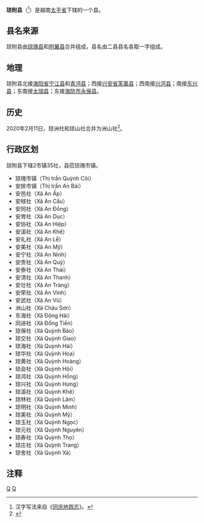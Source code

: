 {{Infobox Settlement
|name                   = 琼附县
|settlement_type        = 县
|official_name          = 
|other_name             = 
|native_name            = {{lang|vi|Huyện Quỳnh Phụ}}
|nickname               = 
|motto                  = 
|image_skyline          = 
|imagesize              = 
|image_caption          = 
|image_flag             = 
|flag_size              = 
|image_seal             = 
|seal_size              = 
|image_shield           = 
|shield_size            = 
|image_blank_emblem     = 
|blank_emblem_size      = 
|image_map              = {{Infobox mapframe|frame-width=250|zoom=10}}
|mapsize                = 
|map_caption            = 
|image_map1             = 
|mapsize1               = 
|map_caption1           = 
|pushpin_map            = Vietnam
|pushpin_label_position = bottom
|pushpin_map_caption    = 
|pushpin_map1           = 
|pushpin_label_position1= 
|pushpin_map_caption1   = 
|subdivision_type       = 国家
|subdivision_name       = {{flag|Vietnam}}
|subdivision_type1      = [[越南行政区划|省]]
|subdivision_name1      = [[太平省|太平省]]
|subdivision_type2      = 行政区划
|subdivision_name2      = 2市镇35社
|subdivision_type3      = 
|subdivision_name3      = 
|seat_type              = 县莅
|seat                   = {{link-vi|琼瑰市镇|Quỳnh Côi}}
|government_type        = 
|leader_title           = 
|leader_name            = 
|leader_title1          = 
|leader_name1           = 
|established_title      = 
|established_date       = 
|area_magnitude         = 
|unit_pref              = 
|area_footnotes         = 
|area_total_km2         = 209.6
|area_land_km2          = 
|area_water_km2         = 
|area_water_percent     = 
|area_urban_km2         = 
|area_metro_km2         = 
|population_as_of       = 2014年
|population_footnotes   = 
|population_note        = 
|population_total       = 247793
|population_density_km2 = auto
|population_metro             = 
|population_density_metro_km2 = 
|population_urban             = 
|population_density_urban_km2 = 
|timezone               = [[越南标准时间|越南标准时间]]
|utc_offset             = +7
|elevation_footnotes    = 
|elevation_m            = 
|coor_type              = 
|coordinates            = 
|postal_code_type       = 
|postal_code            = 
|area_code              = 
|website                = [http://quynhphu.thaibinh.gov.vn 琼附县电子信息门户网站]
|footnotes              = 
}}
'''琼附县'''（{{vie|v='''Huyện Quỳnh Phụ'''|hn=縣瓊附}}<ref>汉字写法来自《[[同庆地舆志|同庆地舆志]]》。</ref>）是越南[[太平省|太平省]]下辖的一个县。

==县名来源==
琼附县由[[琼瑰县|琼瑰县]]和[[附翼县|附翼县]]合并组成，县名由二县县名各取一字组成。

==地理==
琼附县北接[[海阳省|海阳省]][[宁江县|宁江县]]和[[青沔县|青沔县]]；西接[[兴安省_(越南)|兴安省]][[芙蕖县|芙蕖县]]；西南接[[兴河县|兴河县]]；南接[[东兴县|东兴县]]；东南接[[太瑞县|太瑞县]]；东接[[海防市|海防市]][[永保县|永保县]]。

==历史==
2020年2月11日，琼洲社和琼山社合并为洲山社<ref>{{Cite web |url=http://vanban.chinhphu.vn/portal/page/portal/chinhphu/hethongvanban?mode=detail&document_id=199221 |title=Nghị quyết số 892/NQ-UBTVQH14 của ỦY BAN THƯỜNG VỤ QUỐC HỘI : Về việc sắp xếp các đơn vị hành chính cấp xã thuộc tỉnh Thái Bình |access-date=2020-02-24 |archive-date=2020-11-04 |archive-url=https://web.archive.org/web/20201104170429/http://vanban.chinhphu.vn/portal/page/portal/chinhphu/hethongvanban?mode=detail&document_id=199221 |dead-url=yes }}</ref>。

==行政区划==
琼附县下辖2市镇35社，县莅琼瑰市镇。
*琼瑰市镇（Thị trấn Quỳnh Côi）
*安排市镇（Thị trấn An Bài）
*安邑社（Xã An Ấp）
*安梂社（Xã An Cầu）
*安同社（Xã An Đồng）
*安育社（Xã An Dục）
*安协社（Xã An Hiệp）
*安溪社（Xã An Khê）
*安礼社（Xã An Lễ）
*安美社（Xã An Mỹ）
*安宁社（Xã An Ninh）
*安贵社（Xã An Quý）
*安泰社（Xã An Thái）
*安清社（Xã An Thanh）
*安壮社（Xã An Tràng）
*安荣社（Xã An Vinh）
*安武社（Xã An Vũ）
*洲山社（Xã Châu Sơn）
*东海社（Xã Đông Hải）
*同进社（Xã Đồng Tiến）
*琼保社（Xã Quỳnh Bảo）
*琼交社（Xã Quỳnh Giao）
*琼海社（Xã Quỳnh Hải）
*琼华社（Xã Quỳnh Hoa）
*琼黄社（Xã Quỳnh Hoàng）
*琼会社（Xã Quỳnh Hội）
*琼鸿社（Xã Quỳnh Hồng）
*琼兴社（Xã Quỳnh Hưng）
*琼溪社（Xã Quỳnh Khê）
*琼林社（Xã Quỳnh Lâm）
*琼明社（Xã Quỳnh Minh）
*琼美社（Xã Quỳnh Mỹ）
*琼玉社（Xã Quỳnh Ngọc）
*琼元社（Xã Quỳnh Nguyên）
*琼寿社（Xã Quỳnh Thọ）
*琼庄社（Xã Quỳnh Trang）
*琼舍社（Xã Quỳnh Xá）

==注释==
{{reflist}}

{{太平省行政区划}}
{{越南红河三角洲之县市镇区域划分}}

[[Category:越南县份|Q]]
[[Category:太平省|Q]]